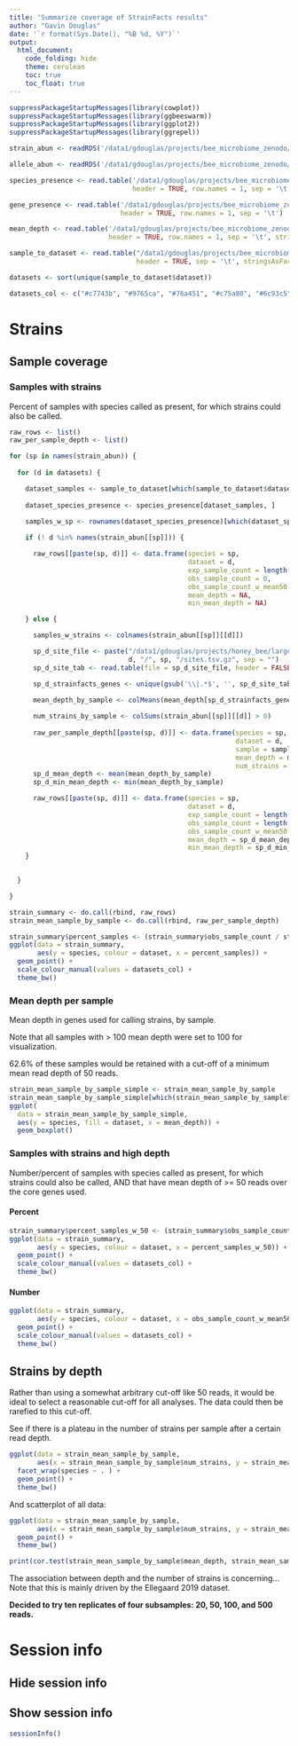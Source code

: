 ```yaml
---
title: "Summarize coverage of StrainFacts results"
author: "Gavin Douglas"
date: '`r format(Sys.Date(), "%B %d, %Y")`'
output:
  html_document:
    code_folding: hide
    theme: cerulean
    toc: true
    toc_float: true
---
```


```r
suppressPackageStartupMessages(library(cowplot))
suppressPackageStartupMessages(library(ggbeeswarm))
suppressPackageStartupMessages(library(ggplot2))
suppressPackageStartupMessages(library(ggrepel))
```

```r
strain_abun <- readRDS('/data1/gdouglas/projects/bee_microbiome_zenodo/mgs_datasets/strainfacts/core/RDS/strainfacts_core.genome_comm_nonsubsampled.rds')

allele_abun <- readRDS('/data1/gdouglas/projects/bee_microbiome_zenodo/mgs_datasets/strainfacts/accessory/RDS/strainfacts_accessory_allele_relabun_nonsubsampled.rds')
```


```r
species_presence <- read.table('/data1/gdouglas/projects/bee_microbiome_zenodo/mgs_datasets/comp_mapping/summary/species_presence_core_90percent.tsv.gz',
                               header = TRUE, row.names = 1, sep = '\t')

gene_presence <- read.table('/data1/gdouglas/projects/bee_microbiome_zenodo/mgs_datasets/comp_mapping/summary/gene_presence_0.5_breadth.tsv.gz',
                            header = TRUE, row.names = 1, sep = '\t')

mean_depth <- read.table('/data1/gdouglas/projects/bee_microbiome_zenodo/mgs_datasets/comp_mapping/summary/gene_mean_depth.tsv.gz',
                         header = TRUE, row.names = 1, sep = '\t', stringsAsFactors = FALSE)

sample_to_dataset <- read.table("/data1/gdouglas/projects/bee_microbiome_zenodo/mgs_datasets/SRRs/sample_to_dataset.tsv.gz",
                                header = TRUE, sep = '\t', stringsAsFactors = FALSE)

datasets <- sort(unique(sample_to_dataset$dataset))

datasets_col <- c("#c7743b", "#9765ca", "#76a451", "#c75a80", "#6c93c5")
```

# Strains

## Sample coverage {.tabset}

### Samples with strains

Percent of samples with species called as present, for which strains could also be called.

```r
raw_rows <- list()
raw_per_sample_depth <- list()

for (sp in names(strain_abun)) {
  
  for (d in datasets) {

    dataset_samples <- sample_to_dataset[which(sample_to_dataset$dataset == d), "sample"]
    
    dataset_species_presence <- species_presence[dataset_samples, ]

    samples_w_sp <- rownames(dataset_species_presence)[which(dataset_species_presence[, sp] > 0)]
    
    if (! d %in% names(strain_abun[[sp]])) {

      raw_rows[[paste(sp, d)]] <- data.frame(species = sp,
                                             dataset = d,
                                             exp_sample_count = length(samples_w_sp),
                                             obs_sample_count = 0,
                                             obs_sample_count_w_mean50 = NA,
                                             mean_depth = NA,
                                             min_mean_depth = NA)

    } else {

      samples_w_strains <- colnames(strain_abun[[sp]][[d]])

      sp_d_site_file <- paste("/data1/gdouglas/projects/honey_bee/large_files_to_backup/strainfacts/prepped_input/prepped_core_input/",
                              d, "/", sp, "/sites.tsv.gz", sep = "")
      sp_d_site_tab <- read.table(file = sp_d_site_file, header = FALSE, sep = '\t', stringsAsFactors = FALSE)

      sp_d_strainfacts_genes <- unique(gsub('\\|.*$', '', sp_d_site_tab$V2))

      mean_depth_by_sample <- colMeans(mean_depth[sp_d_strainfacts_genes, samples_w_strains, drop = FALSE])
      
      num_strains_by_sample <- colSums(strain_abun[[sp]][[d]] > 0)
      
      raw_per_sample_depth[[paste(sp, d)]] <- data.frame(species = sp,
                                                         dataset = d,
                                                         sample = samples_w_strains,
                                                         mean_depth = mean_depth_by_sample,
                                                         num_strains = num_strains_by_sample)
      sp_d_mean_depth <- mean(mean_depth_by_sample)
      sp_d_min_mean_depth <- min(mean_depth_by_sample)

      raw_rows[[paste(sp, d)]] <- data.frame(species = sp,
                                             dataset = d,
                                             exp_sample_count = length(samples_w_sp),
                                             obs_sample_count = length(samples_w_strains),
                                             obs_sample_count_w_mean50 = length(which(mean_depth_by_sample >= 50)), 
                                             mean_depth = sp_d_mean_depth,
                                             min_mean_depth = sp_d_min_mean_depth)
    }
    

  }

}

strain_summary <- do.call(rbind, raw_rows)
strain_mean_sample_by_sample <- do.call(rbind, raw_per_sample_depth)
```

```r
strain_summary$percent_samples <- (strain_summary$obs_sample_count / strain_summary$exp_sample_count) * 100
ggplot(data = strain_summary,
       aes(y = species, colour = dataset, x = percent_samples)) +
  geom_point() +
  scale_colour_manual(values = datasets_col) +
  theme_bw()
```

### Mean depth per sample

Mean depth in genes used for calling strains, by sample.

Note that all samples with > 100 mean depth were set to 100 for visualization.

62.6% of these samples would be retained with a cut-off of a minimum mean read depth of 50 reads.

```r
strain_mean_sample_by_sample_simple <- strain_mean_sample_by_sample
strain_mean_sample_by_sample_simple[which(strain_mean_sample_by_sample$mean_depth > 100), 'mean_depth'] <- 100
ggplot(
  data = strain_mean_sample_by_sample_simple,
  aes(y = species, fill = dataset, x = mean_depth)) +
  geom_boxplot()
```


### Samples with strains and high depth {.tabset}


Number/percent of samples with species called as present, for which strains could also be called,
AND that have mean depth of >= 50 reads over the core genes used.

#### Percent
```r
strain_summary$percent_samples_w_50 <- (strain_summary$obs_sample_count_w_mean50 / strain_summary$exp_sample_count) * 100
ggplot(data = strain_summary,
       aes(y = species, colour = dataset, x = percent_samples_w_50)) +
  geom_point() +
  scale_colour_manual(values = datasets_col) +
  theme_bw()
```

#### Number
```r
ggplot(data = strain_summary,
       aes(y = species, colour = dataset, x = obs_sample_count_w_mean50)) +
  geom_point() +
  scale_colour_manual(values = datasets_col) +
  theme_bw()
```


## Strains by depth {.tabset}

Rather than using a somewhat arbitrary cut-off like 50 reads, it would be ideal to select a reasonable cut-off for all analyses.
The data could then be rarefied to this cut-off.

See if there is a plateau in the number of strains per sample after a certain read depth.

```r
ggplot(data = strain_mean_sample_by_sample,
       aes(x = strain_mean_sample_by_sample$num_strains, y = strain_mean_sample_by_sample$mean_depth, shape = dataset)) +
  facet_wrap(species ~ . ) +
  geom_point() +
  theme_bw()
```
And scatterplot of all data:

```r
ggplot(data = strain_mean_sample_by_sample,
       aes(x = strain_mean_sample_by_sample$num_strains, y = strain_mean_sample_by_sample$mean_depth, shape = dataset)) +
  geom_point() +
  theme_bw()

print(cor.test(strain_mean_sample_by_sample$mean_depth, strain_mean_sample_by_sample$num_strains, method = "spearman"))
```

The association between depth and the number of strains is concerning... Note that this is mainly driven by the Ellegaard 2019 dataset.

**Decided to try ten replicates of four subsamples: 20, 50, 100, and 500 reads.**

# Session info {.tabset}

## Hide session info

## Show session info
```r
sessionInfo()
```
